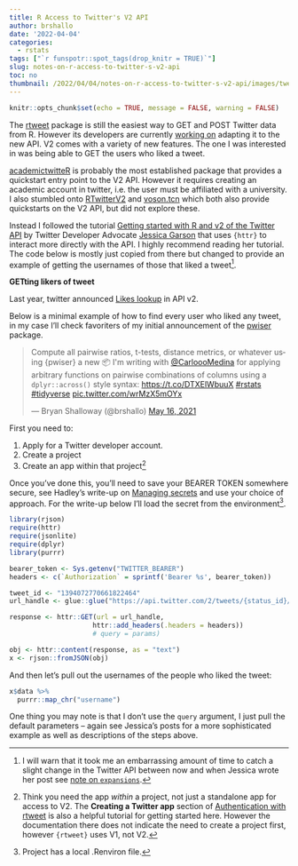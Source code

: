 ```yaml
---
title: R Access to Twitter's V2 API
author: brshallo
date: '2022-04-04'
categories:
  - rstats
tags: ["`r funspotr::spot_tags(drop_knitr = TRUE)`"]
slug: notes-on-r-access-to-twitter-s-v2-api
toc: no
thumbnail: /2022/04/04/notes-on-r-access-to-twitter-s-v2-api/images/tweet-tweet-unsplash.jpg
---
```


```r
knitr::opts_chunk$set(echo = TRUE, message = FALSE, warning = FALSE)
```


The [rtweet](https://github.com/ropensci/rtweet) package is still the easiest way to GET and POST Twitter data from R. However its developers are currently [working on](https://github.com/ropensci/rtweet/issues/445) adapting it to the new API. V2 comes with a variety of new features. The one I was interested in was being able to GET the users who liked a tweet.

[academictwitteR](https://github.com/cjbarrie/academictwitteR) is probably the most established package that provides a quickstart entry point to the V2 API. However it requires creating an academic account in twitter, i.e. the user must be affiliated with a university. I also stumbled onto [RTwitterV2](https://github.com/MaelKubli/RTwitterV2) and [voson.tcn](https://github.com/vosonlab/voson.tcn) which both also provide quickstarts on the V2 API, but did not explore these.

Instead I followed the tutorial [Getting started with R and v2 of the Twitter API](https://developer.twitter.com/en/docs/tutorials/getting-started-with-r-and-v2-of-the-twitter-api) by Twitter Developer Advocate [Jessica Garson](https://twitter.com/jessicagarson) that uses `{httr}` to interact more directly with the API. I highly recommend reading her tutorial. The code below is mostly just copied from there but changed to provide an example of getting the usernames of those that liked a tweet^[I will warn that it took me an embarrassing amount of time to catch a slight change in the Twitter API between now and when Jessica wrote her post see [note on `expansions`](https://github.com/ropensci/rtweet/issues/445#issuecomment-1088084784).].

**GETting likers of tweet**

Last year, twitter announced [Likes lookup](https://twittercommunity.com/t/announcing-twitter-api-v2-likes-lookup-and-blocks-lookup/154353) in API v2.

Below is a minimal example of how to find every user who liked any tweet, in my case I'll check favoriters of my initial announcement of the [pwiser](https://github.com/brshallo/pwiser/) package. 

<blockquote class="twitter-tweet"><p lang="en" dir="ltr">Compute all pairwise ratios, t-tests, distance metrics, or whatever using {pwiser} a new 📦 I&#39;m writing with <a href="https://twitter.com/CarloooMedina?ref_src=twsrc%5Etfw">@CarloooMedina</a> for applying arbitrary functions on pairwise combinations of columns using a `dplyr::across()` style syntax: <a href="https://t.co/DTXElWbuuX">https://t.co/DTXElWbuuX</a> <a href="https://twitter.com/hashtag/rstats?src=hash&amp;ref_src=twsrc%5Etfw">#rstats</a> <a href="https://twitter.com/hashtag/tidyverse?src=hash&amp;ref_src=twsrc%5Etfw">#tidyverse</a> <a href="https://t.co/wrMzX5mOYx">pic.twitter.com/wrMzX5mOYx</a></p>&mdash; Bryan Shalloway (@brshallo) <a href="https://twitter.com/brshallo/status/1394072770661822464?ref_src=twsrc%5Etfw">May 16, 2021</a></blockquote> <script async src="https://platform.twitter.com/widgets.js" charset="utf-8"></script>

First you need to:

1. Apply for a Twitter developer account.
2. Create a project
3. Create an app within that project^[Think you need the app *within* a project, not just a standalone app for access to V2. The **Creating a Twitter app** section of [Authentication with rtweet](https://docs.ropensci.org/rtweet/articles/auth.html#creating-a-twitter-app) is also a helpful tutorial for getting started here. However the documentation there does not indicate the need to create a project first, however `{rtweet}` uses V1, not V2.]

Once you've done this, you'll need to save your BEARER TOKEN somewhere secure, see Hadley's write-up on [Managing secrets](https://cran.r-project.org/web/packages/httr/vignettes/secrets.html) and use your choice of approach. For the write-up below I'll load the secret from the environment^[Project has a local .Renviron file.].

```r
library(rjson)
require(httr)
require(jsonlite)
require(dplyr)
library(purrr)

bearer_token <- Sys.getenv("TWITTER_BEARER")
headers <- c(`Authorization` = sprintf('Bearer %s', bearer_token))

tweet_id <- "1394072770661822464"
url_handle <- glue::glue("https://api.twitter.com/2/tweets/{status_id}/liking_users", status_id = tweet_id)

response <- httr::GET(url = url_handle,
                     httr::add_headers(.headers = headers))
                     # query = params)

obj <- httr::content(response, as = "text")
x <- rjson::fromJSON(obj)
```

And then let's pull out the usernames of the people who liked the tweet:

```r
x$data %>% 
  purrr::map_chr("username")
```

One thing you may note is that I don't use the `query` argument, I just pull the default parameters -- again see Jessica's posts for a more sophisticated example as well as descriptions of the steps above.
